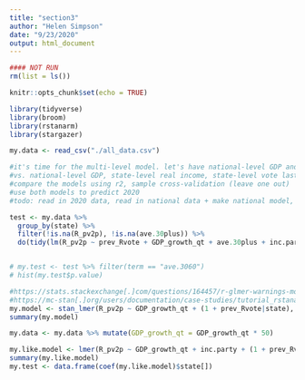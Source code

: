 ```yaml
---
title: "section3"
author: "Helen Simpson"
date: "9/23/2020"
output: html_document
---
```


```r
#### NOT RUN
rm(list = ls())

knitr::opts_chunk$set(echo = TRUE)

library(tidyverse)
library(broom)
library(rstanarm)
library(stargazer)

my.data <- read_csv("./all_data.csv")

#it's time for the multi-level model. let's have national-level GDP and state-level real income, state-level vote last election, state level polls*time to election to predict state-level results
#vs. national-level GDP, state-level real income, state-level vote last election, national-level polls*time to election
#compare the models using r2, sample cross-validation (leave one out)
#use both models to predict 2020
#todo: read in 2020 data, read in national data + make national model, compare models (coefficients and p values), make 2020 predictions using local and state models
```

```r
test <- my.data %>% 
  group_by(state) %>% 
  filter(!is.na(R_pv2p), !is.na(ave.30plus)) %>% 
  do(tidy(lm(R_pv2p ~ prev_Rvote + GDP_growth_qt + ave.30plus + inc.party, data = .)))


# my.test <- test %>% filter(term == "ave.3060")
# hist(my.test$p.value)

```

```r
#https://stats.stackexchange[.]com/questions/164457/r-glmer-warnings-model-fails-to-converge-model-is-nearly-unidentifiable
#https://mc-stan[.]org/users/documentation/case-studies/tutorial_rstanarm.html#using-the-rstanarm-package
my.model <- stan_lmer(R_pv2p ~ GDP_growth_qt + (1 + prev_Rvote|state), data = my.data)
summary(my.model)

my.data <- my.data %>% mutate(GDP_growth_qt = GDP_growth_qt * 50)

my.like.model <- lmer(R_pv2p ~ GDP_growth_qt + inc.party + (1 + prev_Rvote + ave.30plus|state), data = my.data, REML = TRUE)
summary(my.like.model)
my.test <- data.frame(coef(my.like.model)$state[])
```

